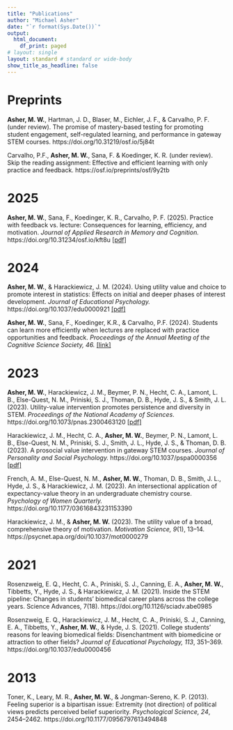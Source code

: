 ```yaml
---
title: "Publications"
author: "Michael Asher"
date: "`r format(Sys.Date())`"
output:
  html_document:
    df_print: paged
# layout: single
layout: standard # standard or wide-body
show_title_as_headline: false
---
```


# Preprints

**Asher, M. W.**, Hartman, J. D., Blaser, M., Eichler, J. F., & Carvalho, P. F. (under review). The promise of mastery-based testing for promoting student engagement, self-regulated learning, and performance in gateway STEM courses. https://doi.org/10.31219/osf.io/5j84t

Carvalho, P.F., **Asher, M. W.**, Sana, F. & Koedinger, K. R. (under review). Skip the reading assignment: Effective and efficient learning with only practice and feedback. https://osf.io/preprints/osf/9y2tb

# 2025

**Asher, M. W.**, Sana, F., Koedinger, K. R., Carvalho, P. F. (2025). Practice with feedback vs. lecture: Consequences for learning, efficiency, and motivation. *Journal of Applied Research in Memory and Cognition.* https://doi.org/10.31234/osf.io/kft8u [[pdf]](/publications/asher_et_al_2025_jarmac.pdf)

# 2024

**Asher, M. W.**, & Harackiewicz, J. M. (2024). Using utility value and choice to promote interest in statistics: Effects on initial and deeper phases of interest development. *Journal of Educational Psychology.* https://doi.org/10.1037/edu0000921 [[pdf]](/publications/asher_harackiewicz_2024_jep.pdf)

**Asher, M. W.**, Sana, F., Koedinger, K.R., & Carvalho, P.F. (2024). Students can learn more efficiently when lectures are replaced with practice opportunities and feedback. *Proceedings of the Annual Meeting of the Cognitive Science Society, 46.* [[link]](https://escholarship.org/content/qt7p16r9xk/qt7p16r9xk_noSplash_5523aeea52976181855830ab0366c9f3.pdf?t=sfdr4y)

# 2023

**Asher, M. W.**, Harackiewicz, J. M., Beymer, P. N., Hecht, C. A., Lamont, L. B., Else-Quest, N. M., Priniski, S. J., Thoman, D. B., Hyde, J. S., & Smith, J. L. (2023). Utility-value intervention promotes persistence and diversity in STEM. *Proceedings of the National Academy of Sciences*. https://doi.org/10.1073/pnas.2300463120 [[pdf]](/publications/asher_et_al_2023_pnas.pdf)

Harackiewicz, J. M., Hecht, C. A., **Asher, M. W.**, Beymer, P. N., Lamont, L. B., Else-Quest, N. M., Priniski, S. J., Smith, J. L., Hyde, J. S., & Thoman, D. B. (2023). A prosocial value intervention in gateway STEM courses. *Journal of Personality and Social Psychology.* https://doi.org/10.1037/pspa0000356 [[pdf]](/publications/harackiewicz_et_al_2023_jpsp.pdf)

French, A. M., Else-Quest, N. M., **Asher, M. W.**, Thoman, D. B., Smith, J. L., Hyde, J. S., & Harackiewicz, J. M. (2023). An intersectional application of expectancy-value theory in an undergraduate chemistry course. *Psychology of Women Quarterly.* https://doi.org/10.1177/03616843231153390

Harackiewicz, J. M., & **Asher, M. W.** (2023). The utility value of a broad, comprehensive theory of motivation. *Motivation Science, 9*(1), 13–14. https://psycnet.apa.org/doi/10.1037/mot0000279

# 2021

Rosenzweig, E. Q., Hecht, C. A., Priniski, S. J., Canning, E. A., **Asher, M. W.**, Tibbetts, Y., Hyde, J. S., & Harackiewicz, J. M. (2021). Inside the STEM pipeline: Changes in students’ biomedical career plans across the college years. Science Advances, 7(18). https://doi.org/10.1126/sciadv.abe0985

Rosenzweig, E. Q., Harackiewicz, J. M., Hecht, C. A., Priniski, S. J., Canning, E. A., Tibbetts, Y., **Asher, M. W.**, & Hyde, J. S. (2021). College students’ reasons for leaving biomedical fields: Disenchantment with biomedicine or attraction to other fields? *Journal of Educational Psychology, 113*, 351–369. https://doi.org/10.1037/edu0000456

# 2013

Toner, K., Leary, M. R., **Asher, M. W.**, & Jongman-Sereno, K. P. (2013). Feeling superior is a bipartisan issue: Extremity (not direction) of political views predicts perceived belief superiority. *Psychological Science, 24*, 2454–2462. https://doi.org/10.1177/0956797613494848


